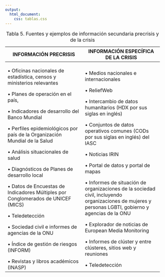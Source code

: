 ```yaml
---
output: 
  html_document:
    css: tablas.css
---
```


<table class="tabla-basica tabla4 responsive">
  <caption>Tabla 5. Fuentes y ejemplos de información secundaria precrisis y de la crisis</caption>
  <thead>
    <tr>
        <th width="50%">INFORMACIÓN PRECRISIS</th>
        <th width="50%">INFORMACIÓN ESPECÍFICA DE LA CRISIS</th>
    </tr>
  </thead>
  <tbody>
    <tr>
      <td>
•	Oficinas nacionales de estadística, censos y ministerios relevantes

•	Planes de operación en el país,

•	Indicadores de desarrollo del Banco Mundial

•	Perfiles epidemiológicos por país de la Organización Mundial de la Salud

•	Análisis situacionales de salud

•	Diagnósticos de Planes de desarrollo local

•	Datos de Encuestas de Indicadores Múltiples por Conglomerados de UNICEF (MICS)

•	Teledetección

•	Sociedad civil e informes de agencias de la ONU 

•	Índice de gestión de riesgos (INFORM)

•	Revistas y libros académicos (INASP)
 </td>
      <td>
•	Medios nacionales e internacionales

•	ReliefWeb

•	Intercambio de datos humanitarios (HDX por sus siglas en inglés) 

•	Conjuntos de datos operativos comunes (CODs por sus siglas en inglés) del IASC

•	Noticias IRIN

•	Portal de datos y portal de mapas

•	Informes de situación de organizaciones de la sociedad civil, incluyendo organizaciones
de mujeres y personas LGBTI, gobierno y agencias de la ONU

•	Explorador de noticias de European Media Monitoring

•	Informes de clúster y entre clústeres, sitios web y reuniones

•	Teledetección
</td>
    </tr>
    </tr>
  </tbody>
</table>




